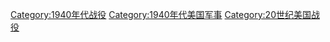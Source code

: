 [[Category:1940年代战役|Category:1940年代战役]]
[[Category:1940年代美国军事|Category:1940年代美国军事]]
[[Category:20世纪美国战役|Category:20世纪美国战役]]